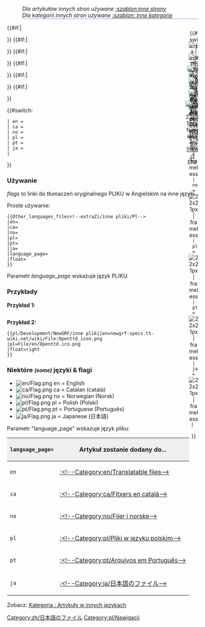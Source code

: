 <!--
--><noinclude>
:''Dla artykułów innych stron używane <!--[[:Template:Other languages]]-->[[Template:pl/Development/NewGRF/inne strony|:szablon:inne strony]]''
:''Dla kategorii innych stron używane <!--[[:Template:Other languages categories]]-->[[Template:pl/Development/NewGRF/inne kategorie|:szablon: inne kategorie]]''</noinclude><includeonly><div style=" height: <!--40-->47px; float: {{{float|left}}}; border: 1px solid #c7c8fe; background-color: #EEE;">
<div style=" height: 20px; width: 26px; float: right; text-align:center;"><!-- ======== Main page ===========
-->{{#switch: {{lc:{{{language_page|}}}}}<!--
--><!-- | en = [[File:en/Openttd.ico.png|link=Main Page| 22x21px | frameless]]-->
 | en = [[File:en/Openttd.ico.png|link=http://newgrf-specs.tt-wiki.net/wiki/Main Page| 22x21px | frameless]]
 | ca = [[File:en/Openttd.ico.png|link=ca/Main Page| 22x21px | frameless]]
 | no = [[File:en/Openttd.ico.png|link=no/Main Page| 22x21px | frameless]]
 | pl = [[File:en/Openttd.ico.png|link=pl/Main Page| 22x21px | frameless]]
 | pt = [[File:en/Openttd.ico.png|link=pt/Main Page| 22x21px | frameless]]
 | ja = [[File:en/Openttd.ico.png|link=ja/Main Page| 22x21px | frameless]]
 | 
}}<!--
--></div><!--
-->{{#if:{{{ja|}}}|<div style=" height: 20px; width: 26px; float: right; text-align:center;">[[File:ja/Flag.png|link={{{ja}}} | ja | 22x21px | frameless]]<br/>[[{{{ja}}}|JA]]</div>}}<!--
-->{{#if:{{{pt|}}}|<div style=" height: 20px; width: 26px; float: right; text-align:center;">[[File:pt/Flag.png|link={{{pt}}} | pt | 22x21px | frameless]]<br/>[[{{{pt}}}|PT]]</div>}}<!--
-->{{#if:{{{pl|}}}|<div style=" height: 20px; width: 30px; float: right; text-align:center;">[[File:pl/Flag.png|link={{{pl}}} | pl | 22x21px | frameless]]<br/>[[{{{pl}}}|PL]]</div>}}<!--
-->{{#if:{{{no|}}}|<div style=" height: 20px; width: 26px; float: right; text-align:center;">[[File:no/Flag.png|link={{{no}}} | no | 22x21px | frameless]]<br/>[[{{{no}}}|NO]]</div>}}<!--
-->{{#if:{{{ca|}}}|<div style=" height: 20px; width: 26px; float: right; text-align:center;">[[File:ca/Flag.png|link={{{ca}}} | ca | 22x21px | frameless]]<br/>[[{{{ca}}}|CA]]</div>}}<!--
 
--><!--{{#if:{{{en|}}}|<div style=" height: 20px; width: 26px; float: right; text-align:center;">[[File:en/Flag.png|link={{{en}}} | en | 22x21px | frameless]]<br/>[[{{{en}}}|EN]]</div>}}--><!--
 ...
--><!--{{#if:{{{en|}}}|<div style=" height: 20px; width: 26px; float: right; text-align:center;">[[File:en/Flag.png|link=http://newgrf-specs.tt-wiki.net/wiki/{{{en}}} | en | 22x21px | frameless]]<br/>[http://newgrf-specs.tt-wiki.net/wiki/{{{en}}} EN]</div>}}--><!--
 . . .
-->{{#if:{{{en|}}}|<div style=" height: 20px; width: 34px; float: right; text-align:center;">[[File:en/Flag.png|link=http://{{{en}}} | en | 22x21px | frameless]]<br/>[http://{{{en}}} EN]</div>}}<!--
--><!--
--></div><!-- Pliki
-->{{#switch: {{lc:{{{language_page|}}}}}
 | en = 
 | ca = 
 | no = 
 | pl = 
 | pt = 
 | ja = [[Category:zh/日本語のファイル]]
 | 
}}<!--
--></includeonly><noinclude>
===Używanie===
''flags'' to linki do tłumaczeń oryginalnego PLIKU w Angielskim na inne języki.

Proste używanie:
<pre>{{Other_languages_files<!--extraZi/inne pliki/Pl-->
|en=
|ca=
|no=
|pl=
|pt=
|ja=
|language_page=
|float=
}}</pre>

Parametr ''language_page'' wskazuje język PLIKU.

===Przykłady===
'''Przykład 1:'''
<pre></pre>


'''Przykład 2:'''
<pre>{{pl/Development/NewGRF/inne pliki|en=newgrf-specs.tt-wiki.net/wiki/File:Openttd_icon.png
|pl=File/en/Openttd.ico.png
|float=right
}}</pre>

{{pl/Development/NewGRF/inne pliki|en=<!--Openttd.ico.png-->newgrf-specs.tt-wiki.net/wiki/File:Openttd_icon.png
|pl=File/en/Openttd.ico.png
|float=right
}}{{en/-}}

===Niektóre <small>''(some)''</small> języki & flagi===
*[[File:en/Flag.png]] en = English
*[[File:ca/Flag.png]] ca = Catalan (català)
*[[File:no/Flag.png]] no = Norwegian (Norsk)
*[[File:pl/Flag.png]] pl = Polish (Polski)
*[[File:pt/Flag.png]] pt = Portuguese (Português)
*[[File:ja/Flag.png]] ja = Japanese (日本語)

Parametr "language_page" wskazuje język pliku:
{|border="2" width="auto" cellspacing="4" cellpadding="3" rules="all" style="margin:1em 1em 1em 0; border:solid 1px #AAAAAA;"
!width='46' style="background:#efefef;"|<code>language_page=</code>
!style="background:#efefef;"|Artykuł zostanie dodany do...
|-
|<code>en</code>|| [[:<!--Category:en/Translatable files-->]]
|-
|<code>ca</code>|| [[:<!--Category:ca/Fitxers en català-->]]
|-
|<code>no</code>|| [[:<!--Category:no/Filer i norske-->]]
|-
|<code>pl</code>|| [[:<!--Category:pl/Pliki w języku polskim-->]]
|-
|<code>pt</code>|| [[:<!--Category:pt/Arquivos em Português-->]]
|-
|<code>ja</code>|| [[:<!--Category:ja/日本語のファイル-->]]
|}

<!--[[Category:Translation]][[Category:Templates]][[Category:Navigation]]-->[[Category:pl/Nawigacji]]

Zobacz: [[:<!--Category:en/Files in other languages-->|Kategoria : Artykuły w innych językach]]
</noinclude>